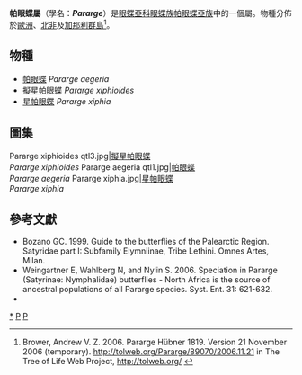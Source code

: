 {{NoteTA
|G1=Butterfly
}}
{{Automatic Taxobox
| taxon = Pararge
| authority = Hübner, [1819]
| image = Butterfly April 2008-1.jpg
| image_caption = [[帕眼蝶|帕眼蝶]]<br />''Pararge aegeria''
| type_species = [[帕眼蝶|帕眼蝶]]<br />''Papilio aegeria''
| type_species_authority = Linnaeus, 1758
| subdivision_ranks = 物種
| subdivision = 共3種，詳見正文。
| synonyms = 
}}

'''帕眼蝶屬'''（學名：'''''Pararge'''''）是[[眼蝶亞科|眼蝶亞科]][[眼蝶族|眼蝶族]][[帕眼蝶亞族|帕眼蝶亞族]]中的一個屬。物種分佈於[[歐洲|歐洲]]、[[北非|北非]]及[[加那利群島|加那利群島]]<ref>Brower, Andrew V. Z. 2006. Pararge Hübner 1819. Version 21 November 2006 (temporary). http://tolweb.org/Pararge/89070/2006.11.21 {{Wayback|url=http://tolweb.org/Pararge/89070/2006.11.21 |date=20191130235400 }} in The Tree of Life Web Project, http://tolweb.org/ {{Wayback|url=http://tolweb.org/ |date=20110515100516 }}</ref>。

== 物種 ==
* [[帕眼蝶|帕眼蝶]] ''Pararge aegeria''
* [[擬星帕眼蝶|擬星帕眼蝶]] ''Pararge xiphioides''
* [[星帕眼蝶|星帕眼蝶]] ''Pararge xiphia''

== 圖集 ==
<gallery>
Pararge xiphioides qtl3.jpg|[[擬星帕眼蝶|擬星帕眼蝶]]<br />''Pararge xiphioides''
Pararge aegeria qtl1.jpg|[[帕眼蝶|帕眼蝶]]<br />''Pararge aegeria''
Pararge xiphia.jpg|[[星帕眼蝶|星帕眼蝶]]<br />''Pararge xiphia''
</gallery>

== 參考文獻 ==
<references/>
* Bozano GC. 1999. Guide to the butterflies of the Palearctic Region. Satyridae part I: Subfamily Elymniinae, Tribe Lethini. Omnes Artes, Milan.
* Weingartner E, Wahlberg N, and Nylin S. 2006. Speciation in Pararge (Satyrinae: Nymphalidae) butterflies - North Africa is the source of ancestral populations of all Pararge species. Syst. Ent. 31: 621-632.
* {{Cite book | author = 寿建新、周尧、李宇飞 | title = 《世界蝴蝶分類名錄》 | location = 中國 | publisher = 陝西科學技術出版社 | date = 2006年4月1日 | ISBN = 9787536936768 | language= zh-hans }}

{{Commons category| Pararge}}
{{Wikispecies| Pararge}}

{{眼蝶亞科}}
{{Taxonbar|from=Q1768625}}

[[Category:帕眼蝶屬|*]]
[[Category:帕眼蝶亞族|P]]
[[Category:1819年描述的分类群|P]]